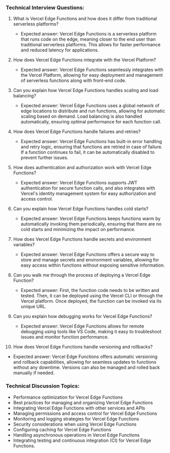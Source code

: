 

### Technical Interview Questions:

1. What is Vercel Edge Functions and how does it differ from traditional serverless platforms?
   * Expected answer: Vercel Edge Functions is a serverless platform that runs code on the edge, meaning closer to the end user than traditional serverless platforms. This allows for faster performance and reduced latency for applications.

2. How does Vercel Edge Functions integrate with the Vercel Platform?
   * Expected answer: Vercel Edge Functions seamlessly integrates with the Vercel Platform, allowing for easy deployment and management of serverless functions along with front-end code.

3. Can you explain how Vercel Edge Functions handles scaling and load balancing?
   * Expected answer: Vercel Edge Functions uses a global network of edge locations to distribute and run functions, allowing for automatic scaling based on demand. Load balancing is also handled automatically, ensuring optimal performance for each function call.

4. How does Vercel Edge Functions handle failures and retries?
   * Expected answer: Vercel Edge Functions has built-in error handling and retry logic, ensuring that functions are retried in case of failure. If a function continues to fail, it can be automatically disabled to prevent further issues.

5. How does authentication and authorization work with Vercel Edge Functions?
   * Expected answer: Vercel Edge Functions supports JWT authentication for secure function calls, and also integrates with Vercel's identity management system for easy authorization and access control.

6. Can you explain how Vercel Edge Functions handles cold starts?
   * Expected answer: Vercel Edge Functions keeps functions warm by automatically invoking them periodically, ensuring that there are no cold starts and minimizing the impact on performance.

7. How does Vercel Edge Functions handle secrets and environment variables?
   * Expected answer: Vercel Edge Functions offers a secure way to store and manage secrets and environment variables, allowing for easy access within functions without exposing sensitive information.

8. Can you walk me through the process of deploying a Vercel Edge Function?
   * Expected answer: First, the function code needs to be written and tested. Then, it can be deployed using the Vercel CLI or through the Vercel platform. Once deployed, the function can be invoked via its unique URL.

9. Can you explain how debugging works for Vercel Edge Functions?
   * Expected answer: Vercel Edge Functions allows for remote debugging using tools like VS Code, making it easy to troubleshoot issues and monitor function performance.

10. How does Vercel Edge Functions handle versioning and rollbacks?
   * Expected answer: Vercel Edge Functions offers automatic versioning and rollback capabilities, allowing for seamless updates to functions without any downtime. Versions can also be managed and rolled back manually if needed.

### Technical Discussion Topics:

- Performance optimization for Vercel Edge Functions
- Best practices for managing and organizing Vercel Edge Functions
- Integrating Vercel Edge Functions with other services and APIs
- Managing permissions and access control for Vercel Edge Functions
- Monitoring and logging strategies for Vercel Edge Functions
- Security considerations when using Vercel Edge Functions
- Configuring caching for Vercel Edge Functions
- Handling asynchronous operations in Vercel Edge Functions
- Integrating testing and continuous integration (CI) for Vercel Edge Functions.